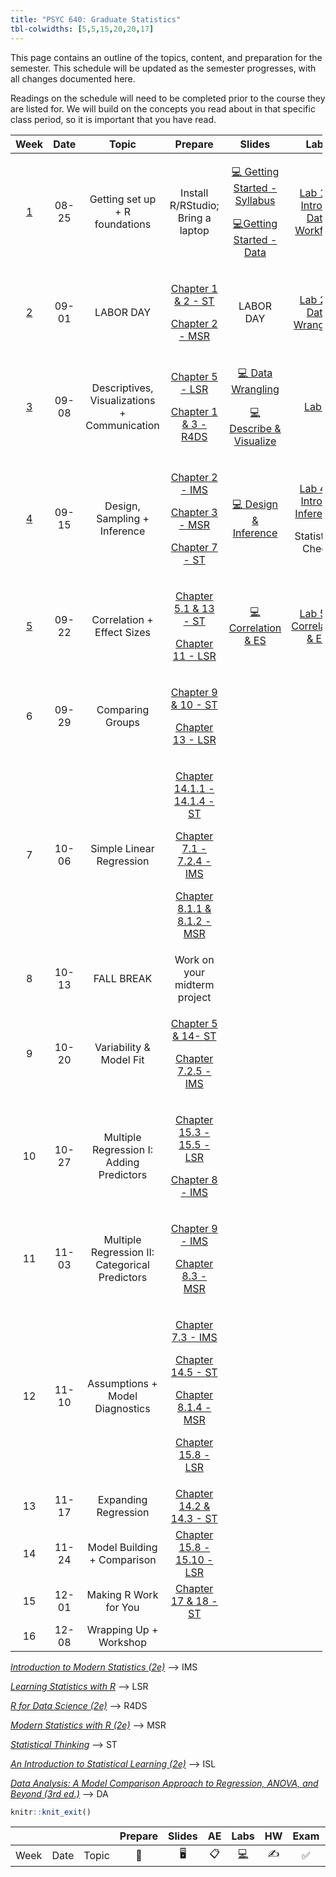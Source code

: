 ```yaml
---
title: "PSYC 640: Graduate Statistics"
tbl-colwidths: [5,5,15,20,20,17]
---
```


This page contains an outline of the topics, content, and preparation for the semester. This schedule will be updated as the semester progresses, with all changes documented here.

::: callout-important
Readings on the schedule will need to be completed prior to the course they are listed for. We will build on the concepts you read about in that specific class period, so it is important that you have read.
:::

<div>

+-------------------------+---------+------------------------------------------------+---------------------------------------------------------------------------------------------------------------+-------------------------------------------------------------------------------+-------------------------------------------------------------------+
| Week                    | Date    | Topic                                          | Prepare                                                                                                       | Slides                                                                        | Labs                                                              |
+:=======================:+:=======:+:==============================================:+:=============================================================================================================:+:=============================================================================:+:=================================================================:+
| [1](/weeks/week-1.html) | 08-25   | Getting set up + R foundations                 | Install R/RStudio; Bring a laptop                                                                             | [💻 Getting Started - Syllabus](../slides/lec-1_syl.html){target="_blank"}    | [Lab 1 - Intro to Data Workflow](/labs/lab-1_data-workflow.html)  |
|                         |         |                                                |                                                                                                               |                                                                               |                                                                   |
|                         |         |                                                |                                                                                                               | [💻Getting Started - Data](../slides/lec-1_background.html){target="_blank"}  |                                                                   |
+-------------------------+---------+------------------------------------------------+---------------------------------------------------------------------------------------------------------------+-------------------------------------------------------------------------------+-------------------------------------------------------------------+
| [2](weeks/week-2.html)  | 09-01   | LABOR DAY                                      | [Chapter 1 & 2 - ST](https://statsthinking21.github.io/statsthinking21-core-site/){target="_blank"}           | LABOR DAY                                                                     | [Lab 2 - Data Wrangling](/labs/lab-2_data-wrangling.html)         |
|                         |         |                                                |                                                                                                               |                                                                               |                                                                   |
|                         |         |                                                | [Chapter 2 - MSR](https://www.modernstatisticswithr.com/){target="_blank"}                                    |                                                                               |                                                                   |
+-------------------------+---------+------------------------------------------------+---------------------------------------------------------------------------------------------------------------+-------------------------------------------------------------------------------+-------------------------------------------------------------------+
| [3](weeks/week-3.html)  | 09-08   | Descriptives, Visualizations + Communication   | [Chapter 5 - LSR](https://learningstatisticswithr.com/book/){target="_blank"}                                 | [💻 Data Wrangling](../slides/lec-3_wrangle.html){target="_blank"}            | [Lab 3](/labs/lab-3_describe-viz.html)                            |
|                         |         |                                                |                                                                                                               |                                                                               |                                                                   |
|                         |         |                                                | [Chapter 1 & 3 - R4DS](https://r4ds.hadley.nz/){target="_blank"}                                              | [💻 Describe & Visualize](../slides/lec-3_desc-viz.html){target="_blank"}     |                                                                   |
+-------------------------+---------+------------------------------------------------+---------------------------------------------------------------------------------------------------------------+-------------------------------------------------------------------------------+-------------------------------------------------------------------+
| [4](weeks/week-4.html)  | 09-15   | Design, Sampling + Inference                   | [Chapter 2 - IMS](https://openintro-ims.netlify.app/){target="_blank"}                                        | [💻 Design & Inference](/slides/lec-4_design-inference.html){target="_blank"} | [Lab 4 - Intro to Inference](/labs/lab-4.html){target="_blank"}   |
|                         |         |                                                |                                                                                                               |                                                                               |                                                                   |
|                         |         |                                                | [Chapter 3 - MSR](https://www.modernstatisticswithr.com/){target="_blank"}                                    |                                                                               | Statistical Check                                                 |
|                         |         |                                                |                                                                                                               |                                                                               |                                                                   |
|                         |         |                                                | [Chapter 7 - ST](https://statsthinking21.github.io/statsthinking21-core-site/){target="_blank"}               |                                                                               |                                                                   |
+-------------------------+---------+------------------------------------------------+---------------------------------------------------------------------------------------------------------------+-------------------------------------------------------------------------------+-------------------------------------------------------------------+
| [5](weeks/week-5.html)  | 09-22   | Correlation + Effect Sizes                     | [Chapter 5.1 & 13 - ST](https://statsthinking21.github.io/statsthinking21-core-site/){target="_blank"}        | [💻 Correlation & ES](/slides/lec-5_correlation.html){target="_blank"}        | [Lab 5 - Correlation & ES](/labs/lab-5_cor.html){target="_blank"} |
|                         |         |                                                |                                                                                                               |                                                                               |                                                                   |
|                         |         |                                                | [Chapter 11 - LSR](https://learningstatisticswithr.com/book/){target="_blank"}                                |                                                                               |                                                                   |
+-------------------------+---------+------------------------------------------------+---------------------------------------------------------------------------------------------------------------+-------------------------------------------------------------------------------+-------------------------------------------------------------------+
| 6                       | 09-29   | Comparing Groups                               | [Chapter 9 & 10 - ST](https://statsthinking21.github.io/statsthinking21-core-site/){target="_blank"}          |                                                                               |                                                                   |
|                         |         |                                                |                                                                                                               |                                                                               |                                                                   |
|                         |         |                                                | [Chapter 13 - LSR](https://learningstatisticswithr.com/book/){target="_blank"}                                |                                                                               |                                                                   |
+-------------------------+---------+------------------------------------------------+---------------------------------------------------------------------------------------------------------------+-------------------------------------------------------------------------------+-------------------------------------------------------------------+
| 7                       | 10-06   | Simple Linear Regression                       | [Chapter 14.1.1 - 14.1.4 - ST](https://statsthinking21.github.io/statsthinking21-core-site/){target="_blank"} |                                                                               |                                                                   |
|                         |         |                                                |                                                                                                               |                                                                               |                                                                   |
|                         |         |                                                | [Chapter 7.1 - 7.2.4 - IMS](https://openintro-ims.netlify.app/){target="_blank"}                              |                                                                               |                                                                   |
|                         |         |                                                |                                                                                                               |                                                                               |                                                                   |
|                         |         |                                                | [Chapter 8.1.1 & 8.1.2 - MSR](https://www.modernstatisticswithr.com/){target="_blank"}                        |                                                                               |                                                                   |
+-------------------------+---------+------------------------------------------------+---------------------------------------------------------------------------------------------------------------+-------------------------------------------------------------------------------+-------------------------------------------------------------------+
| 8                       | 10-13   | FALL BREAK                                     | Work on your midterm project                                                                                  |                                                                               |                                                                   |
+-------------------------+---------+------------------------------------------------+---------------------------------------------------------------------------------------------------------------+-------------------------------------------------------------------------------+-------------------------------------------------------------------+
| 9                       | 10-20   | Variability & Model Fit                        | [Chapter 5 & 14- ST](https://statsthinking21.github.io/statsthinking21-core-site/){target="_blank"}           |                                                                               |                                                                   |
|                         |         |                                                |                                                                                                               |                                                                               |                                                                   |
|                         |         |                                                | [Chapter 7.2.5 - IMS](https://openintro-ims.netlify.app/){target="_blank"}                                    |                                                                               |                                                                   |
+-------------------------+---------+------------------------------------------------+---------------------------------------------------------------------------------------------------------------+-------------------------------------------------------------------------------+-------------------------------------------------------------------+
| 10                      | 10-27   | Multiple Regression I: Adding Predictors       | [Chapter 15.3 - 15.5 - LSR](https://learningstatisticswithr.com/book/){target="_blank"}                       |                                                                               |                                                                   |
|                         |         |                                                |                                                                                                               |                                                                               |                                                                   |
|                         |         |                                                | [Chapter 8 - IMS](https://openintro-ims.netlify.app/){target="_blank"}                                        |                                                                               |                                                                   |
+-------------------------+---------+------------------------------------------------+---------------------------------------------------------------------------------------------------------------+-------------------------------------------------------------------------------+-------------------------------------------------------------------+
| 11                      | 11-03   | Multiple Regression II: Categorical Predictors | [Chapter 9 - IMS](https://openintro-ims.netlify.app/){target="_blank"}                                        |                                                                               |                                                                   |
|                         |         |                                                |                                                                                                               |                                                                               |                                                                   |
|                         |         |                                                | [Chapter 8.3 - MSR](https://www.modernstatisticswithr.com/){target="_blank"}                                  |                                                                               |                                                                   |
+-------------------------+---------+------------------------------------------------+---------------------------------------------------------------------------------------------------------------+-------------------------------------------------------------------------------+-------------------------------------------------------------------+
| 12                      | 11-10   | Assumptions + Model Diagnostics                | [Chapter 7.3 - IMS](https://openintro-ims.netlify.app/){target="_blank"}                                      |                                                                               |                                                                   |
|                         |         |                                                |                                                                                                               |                                                                               |                                                                   |
|                         |         |                                                | [Chapter 14.5 - ST](https://statsthinking21.github.io/statsthinking21-core-site/){target="_blank"}            |                                                                               |                                                                   |
|                         |         |                                                |                                                                                                               |                                                                               |                                                                   |
|                         |         |                                                | [Chapter 8.1.4 - MSR](https://www.modernstatisticswithr.com/){target="_blank"}                                |                                                                               |                                                                   |
|                         |         |                                                |                                                                                                               |                                                                               |                                                                   |
|                         |         |                                                | [Chapter 15.8 - LSR](https://learningstatisticswithr.com/book/){target="_blank"}                              |                                                                               |                                                                   |
+-------------------------+---------+------------------------------------------------+---------------------------------------------------------------------------------------------------------------+-------------------------------------------------------------------------------+-------------------------------------------------------------------+
| 13                      | 11-17   | Expanding Regression                           | [Chapter 14.2 & 14.3 - ST](https://statsthinking21.github.io/statsthinking21-core-site/){target="_blank"}     |                                                                               |                                                                   |
+-------------------------+---------+------------------------------------------------+---------------------------------------------------------------------------------------------------------------+-------------------------------------------------------------------------------+-------------------------------------------------------------------+
| 14                      | 11-24   | Model Building + Comparison                    | [Chapter 15.8 - 15.10 - LSR](https://learningstatisticswithr.com/book/){target="_blank"}                      |                                                                               |                                                                   |
+-------------------------+---------+------------------------------------------------+---------------------------------------------------------------------------------------------------------------+-------------------------------------------------------------------------------+-------------------------------------------------------------------+
| 15                      | 12-01   | Making R Work for You                          | [Chapter 17 & 18 - ST](https://statsthinking21.github.io/statsthinking21-core-site/){target="_blank"}         |                                                                               |                                                                   |
+-------------------------+---------+------------------------------------------------+---------------------------------------------------------------------------------------------------------------+-------------------------------------------------------------------------------+-------------------------------------------------------------------+
| 16                      | 12-08   | Wrapping Up + Workshop                         |                                                                                                               |                                                                               |                                                                   |
+-------------------------+---------+------------------------------------------------+---------------------------------------------------------------------------------------------------------------+-------------------------------------------------------------------------------+-------------------------------------------------------------------+

</div>

[*Introduction to Modern Statistics (2e)*](https://openintro-ims.netlify.app/){target="_blank"} –\> IMS

[*Learning Statistics with R*](https://learningstatisticswithr.com/book/){target="_blank"} –\> LSR

[*R for Data Science (2e)*](https://r4ds.hadley.nz/){target="_blank"} –\> R4DS

[*Modern Statistics with R (2e)*](https://www.modernstatisticswithr.com/){target="_blank"} –\> MSR

[*Statistical Thinking*](https://statsthinking21.github.io/statsthinking21-core-site/){target="_blank"} –\> ST

[*An Introduction to Statistical Learning (2e)*](https://www.statlearning.com/){target="_blank"} –\> ISL

[*Data Analysis: A Model Comparison Approach to Regression, ANOVA, and Beyond (3rd ed.)*](https://sadbhavnapublications.org/research-enrichment-material/2-Statistical-Books/Data-Analysis-A-Model-Comparison-Approach-To-Regression,-ANOVA,-and-Beyond.pdf){target="_blank"} –\> DA

```r
knitr::knit_exit()
```

|      |      |       | Prepare | Slides | AE  |  Labs  | HW  | Exam | Project |
|------|------|-------|:-------:|:------:|:---:|:------:|:---:|:----:|:-------:|
| Week | Date | Topic |   📖    |   🖥️   | 📋  | [💻]() | ✍️  |  ✅  |   📂    |
